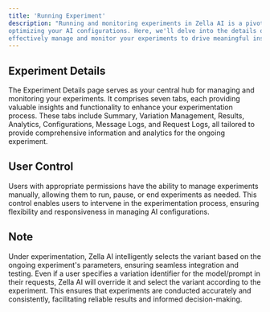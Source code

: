 ```yaml
---
title: 'Running Experiment'
description: "Running and monitoring experiments in Zella AI is a pivotal aspect of 
optimizing your AI configurations. Here, we'll delve into the details of how you can 
effectively manage and monitor your experiments to drive meaningful insights and improvements."
---
```


## Experiment Details

The Experiment Details page serves as your central hub for managing and monitoring your experiments.
It comprises seven tabs, each providing valuable insights and functionality to enhance your
experimentation process. These tabs include Summary, Variation Management, Results, Analytics,
Configurations, Message Logs, and Request Logs, all tailored to provide comprehensive information
and analytics for the ongoing experiment.

## User Control

Users with appropriate permissions have the ability to manage experiments manually, allowing them
to run, pause, or end experiments as needed. This control enables users to intervene in the
experimentation process, ensuring flexibility and responsiveness in managing AI configurations.

## Note

Under experimentation, Zella AI intelligently selects the variant based on the ongoing experiment's
parameters, ensuring seamless integration and testing. Even if a user specifies a variation identifier
for the model/prompt in their requests, Zella AI will override it and select the variant according
to the experiment. This ensures that experiments are conducted accurately and consistently, facilitating
reliable results and informed decision-making.
